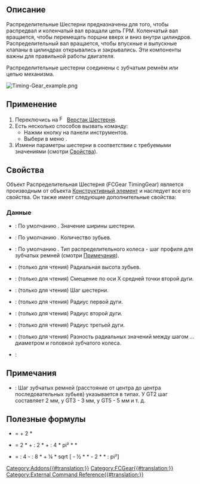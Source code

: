 <languages/>

{{Docnav/ru
|[[FCGear_WormGear/ru|Червяк червячной пары]] 
|[[FCGear_LanternGear/ru|Цевочная Шестерня - Звёздочка]] 
|[[FCGear_Workbench/ru|Шестерня]]
|IconL=FCGear_WormGear.svg
|IconR=FCGear_LanternGear.svg
|IconC=FCGear_workbench_icon.svg
}}

{{GuiCommand/ru
|Name=FCGear TimingGear
|Name/ru=Шестерня Распределительная Шестерня
|MenuLocation=Шестерня → Распределительная Шестерня
|Workbenches=[[FCGear_Workbench/ru|Шестерня]]
|Shortcut=Нет
|Version=v0.16
|SeeAlso=
}}

<span id="Description"></span>
==Описание==

Распределительные Шестерни предназначены для того, чтобы распредвал и коленчатый вал вращали цепь ГРМ. Коленчатый вал вращается, чтобы перемещать поршни вверх и вниз внутри цилиндров. Распределительный вал вращается, чтобы впускные и выпускные клапаны в цилиндрах открывались и закрывались. Эти компоненты важны для правильной работы двигателя.

Распределительные шестерни соединены с зубчатым ремнём или цепью механизма.

[[File:Timing-Gear_example.png]]
{{Caption|Выше: Распределительное колесо}}

<span id="Usage"></span>
== Применение ==

# Переключись на [[Image:FCGear_workbench_icon.svg|16px]] [[FCGear_Workbench/ru|Верстак Шестерня]].
# Есть несколько способов вызвать команду:
#* Нажми кнопку {{Button|[[File:FCGear_TimingGear.svg|16px]] [[FCGear_TimingGear/ru|Распределительная Шестерня]]}} на панели инструментов.
#* Выбери в меню {{MenuCommand|Шестерня → [[File:FCGear_TimingGear.svg|16px]] Распределительная Шестерня}}.
# Измени параметры шестерни в соответствии с требуемыми значениями (смотри [[#Properties|Свойства]]).

<span id="Properties"></span>
== Свойства ==

Объект Распределительная Шестерня (FCGear TimingGear) является производным от объекта [[Part_Feature/ru|Конструктивный элемент]] и наследует все его свойства. Он также имеет следующие дополнительные свойства:

<span id="Data"></span>
=== Данные ===

{{Properties_Title|base - базовые}}

* {{PropertyData|height - высота|Длина}}: По умолчанию {{Value|5 мм}}. Значение ширины шестерни.
* {{PropertyData|teeth - число_зубьев|Целое число}}: По умолчанию {{Value|15}}. Количество зубьев.
* {{PropertyData|type|Перечисление}}: По умолчанию {{Value|gt2}}. Тип распределительного колеса - шаг профиля для зубчатых ремней (смотри [[#Notes|Примечания]]).

{{Properties_Title|computed - вычисленные}}

* {{PropertyData|h|Длина}}: (только для чтения) Радиальная высота зубьев.
* {{PropertyData|offset - смещение|Длина}}: (только для чтения) Смещение по оси X средней точки второй дуги.
* {{PropertyData|pitch - шаг|Длина}}: (только для чтения) Шаг шестерни.
* {{PropertyData|r0|Длина}}: (только для чтения) Радиус первой дуги.
* {{PropertyData|r1|Длина}}: (только для чтения) Радиус второй дуги.
* {{PropertyData|rs|Длина}}: (только для чтения) Радиус третьей дуги.
* {{PropertyData|u|Длина}}: (только для чтения) Разность радиальных значений между шагом ... диаметром и головкой зубчатого колеса.

{{Properties_Title|version - версия}}

* {{PropertyData|version - версия|Строка}}:

<span id="Notes"></span>
== Примечания ==

* {{Emphasis|type - тип}}: Шаг зубчатых ремней (расстояние от центра до центра последовательных зубьев) указывается в типах. У GT2 шаг составляет 2 мм, у GT3 - 3 мм, у GT5 - 5 мм и т. д.

<span id="Useful_formulas"></span>
==Полезные формулы==

*{{Emphasis|addendum diameter}} = {{Emphasis|pitch diameter}} + 2 * {{Emphasis|module}}
*{{Emphasis|belt length}} = 2 * {{Emphasis|axle base}} + {{Emphasis|belt tooth pitch}} : 2 * {{Emphasis|(teeth 1 + 2)}} + {{Emphasis|belt tooth pitch²}} : 4 * pi² * {{Emphasis|axle base}} * {{Emphasis|(teeth 1 - 2)²}}
*{{Emphasis|axle base}} = {{Emphasis|belt length}} : 4 - {{Emphasis|belt tooth pitch}} : 8 * {{Emphasis|(teeth 1+2)}} + ¼ * sqrt [{{Emphasis|belt length}} - ½ * {{Emphasis|belt tooth pitch}} * {{Emphasis|(teeth 1+2)²}} - 2 * {{Emphasis|belt tooth pitch²}} * {{Emphasis|(teeth 1+2)²}} : pi²]


{{Docnav
|[[FCGear_WormGear|WormGear]] 
|[[FCGear_LanternGear|LanternGear]] 
|[[FCGear_Workbench|FCGear]]
|IconL=FCGear_WormGear.svg
|IconR=FCGear_LanternGear.svg
|IconC=FCGear_workbench_icon.svg
}}

[[Category:Addons{{#translation:}}]]
[[Category:FCGear{{#translation:}}]]
[[Category:External Command Reference{{#translation:}}]]